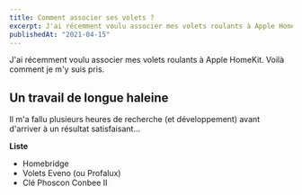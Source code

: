 ```yaml
---
title: Comment associer ses volets ?
excerpt: J'ai récemment voulu associer mes volets roulants à Apple HomeKit. Voilà comment je m'y suis pris.
publishedAt: "2021-04-15"
---
```


J'ai récemment voulu associer mes volets roulants à Apple HomeKit. Voilà comment je m'y suis pris.

## Un travail de longue haleine

Il m'a fallu plusieurs heures de recherche (et développement) avant d'arriver à un résultat satisfaisant...

**Liste**

- Homebridge
- Volets Eveno (ou Profalux)
- Clé Phoscon Conbee II
